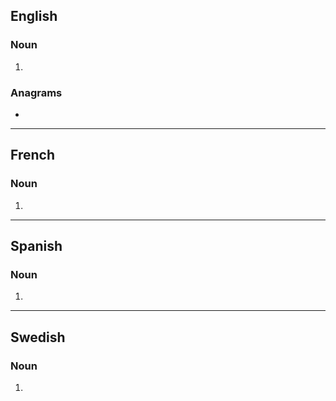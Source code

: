 {{also|Tsunamis|tsunâmis|tsunami's}}
==English==

===Noun===
{{head|en|noun plural form}}

# {{plural of|tsunami|lang=en}}

===Anagrams===
* {{anagrams|en|Mustains|Smutsian}}

----

==French==

===Noun===
{{head|fr|noun plural form|g=?}}

# {{plural of|tsunami|lang=fr}}

----

==Spanish==

===Noun===
{{head|es|noun form}}

# {{plural of|tsunami|lang=es}}

----

==Swedish==

===Noun===
{{head|sv|noun form}}

# {{sv-noun-form-indef-gen|tsunami}}